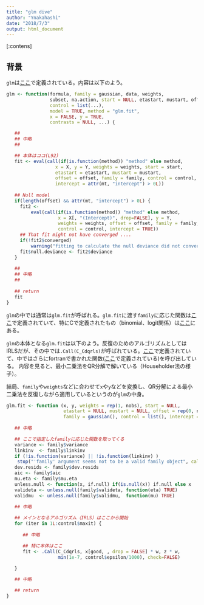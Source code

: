 ```yaml
---
title: "glm dive"
author: "Ynakahashi"
date: "2018/7/3"
output: html_document
---
```


[:contens]

## 背景

`glm`は[ここ](https://github.com/SurajGupta/r-source/blob/master/src/library/stats/R/glm.R)で定義されている。内容は以下のよう。


```r
glm <- function(formula, family = gaussian, data, weights,
                subset, na.action, start = NULL, etastart, mustart, offset,
                control = list(...),
                model = TRUE, method = "glm.fit",
                x = FALSE, y = TRUE,
                contrasts = NULL, ...) {

   ##
   ## 中略
   ##

   ## 本体はココ(L92)
   fit <- eval(call(if(is.function(method)) "method" else method,
                  x = X, y = Y, weights = weights, start = start,
                  etastart = etastart, mustart = mustart,
                  offset = offset, family = family, control = control,
                  intercept = attr(mt, "intercept") > 0L))
   
   ## Null model
   if(length(offset) && attr(mt, "intercept") > 0L) {
     fit2 <-
         eval(call(if(is.function(method)) "method" else method,
                   x = X[, "(Intercept)", drop=FALSE], y = Y,
                   weights = weights, offset = offset, family = family,
                   control = control, intercept = TRUE))
     ## That fit might not have converged ....
     if(!fit2$converged)
         warning("fitting to calculate the null deviance did not converge -- increase 'maxit'?")
     fit$null.deviance <- fit2$deviance
   }
   
   ##
   ## 中略
   ##
   
   ## return
   fit
}
```

`glm`の中では通常は`glm.fit`が呼ばれる。`glm.fit`に渡す`family`に応じた関数は[ここ](https://github.com/SurajGupta/r-source/blob/a28e609e72ed7c47f6ddfbb86c85279a0750f0b7/src/library/stats/R/family.R)で定義されていて、特にCで定義されたもの（binomial、logit関係）は[ここ](https://github.com/SurajGupta/r-source/blob/master/src/library/stats/src/family.c)にある。


`glm`の本体となる`glm.fit`は以下のよう。反復のためのアルゴリズムとしてはIRLSだが、その中では`.Call(C_Cdqrls)`が呼ばれている。[ここ](https://github.com/SurajGupta/r-source/blob/master/src/library/stats/src/lm.c)で定義されていて、中ではさらにfortranで書かれた関数([ここ](https://github.com/SurajGupta/r-source/blob/master/src/appl/dqrls.f)で定義されている)を呼び出している。
内容を見ると、最小二乗法をQR分解で解いている（Householder法の様子）。

結局、`family`や`weights`などに合わせて`x`や`y`などを変換し、QR分解による最小二乗法を反復しながら適用しているというのが`glm`の中身。

```r
glm.fit <- function (x, y, weights = rep(1, nobs), start = NULL,
                     etastart = NULL, mustart = NULL, offset = rep(0, nobs),
                     family = gaussian(), control = list(), intercept = TRUE) {
   
   ## 中略

   ## ここで指定したfamilyに応じた関数を取ってくる
   variance <- family$variance
   linkinv  <- family$linkinv
   if (!is.function(variance) || !is.function(linkinv) )
	stop("'family' argument seems not to be a valid family object", call. = FALSE)
   dev.resids <- family$dev.resids
   aic <- family$aic
   mu.eta <- family$mu.eta
   unless.null <- function(x, if.null) if(is.null(x)) if.null else x
   valideta <- unless.null(family$valideta, function(eta) TRUE)
   validmu  <- unless.null(family$validmu,  function(mu) TRUE)
    
   ## 中略

   ## メインとなるアルゴリズム（IRLS）はここから開始
   for (iter in 1L:control$maxit) {
      
      ## 中略

      ## 特に本体はここ
      fit <- .Call(C_Cdqrls, x[good, , drop = FALSE] * w, z * w,
                   min(1e-7, control$epsilon/1000), check=FALSE)
      
   }

   ## 中略

   ## return
}
```







